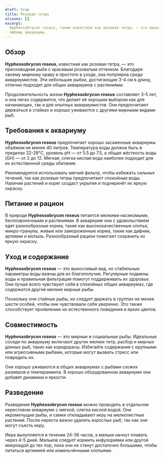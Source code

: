```yaml
---
draft: true
title: Розовая тетра
aliases: []
excerpt:
  Hyphessobrycon roseus, также известная как розовая тетра, — это яркая и миролюбивая рыба, которая придаст яркость
  любому аквариуму.
---
```


## Обзор

**Hyphessobrycon roseus**, известная как розовая тетра, — это пресноводная рыба с красивым розоватым оттенком. Благодаря
своему мирному нраву и простоте в уходе, она популярна среди аквариумистов. Эти небольшие рыбки, достигающие 3-4 см в
длину, отлично подходят для общих аквариумов с растениями.

Продолжительность жизни **Hyphessobrycon roseus** составляет 3-5 лет, и она легко содержится, что делает её хорошим
выбором как для начинающих, так и для опытных аквариумистов. Они предпочитают держаться в стайках и хорошо уживаются с
другими мирными видами рыб.

## Требования к аквариуму

**Hyphessobrycon roseus** предпочитает хорошо засаженные аквариумы объёмом не менее 40 литров. Температура воды должна
быть в пределах 22-28°C, уровень pH — от 5.5 до 7.5, а общая жёсткость воды (GH) — от 2 до 12. Мягкая, слегка кислая
вода наиболее подходит для их естественной среды обитания.

Рекомендуется использовать мягкий фильтр, чтобы избежать сильных течений, так как розовые тетры предпочитают спокойные
воды. Наличие растений и коряг создаст укрытия и подчеркнёт их яркую окраску.

## Питание и рацион

В природе **Hyphessobrycon roseus** питается мелкими насекомыми, беспозвоночными и растениями. В аквариуме они с
удовольствием едят разнообразные корма, такие как высококачественные хлопья, микро-гранулы, живые или замороженные
корма, такие как дафнии, артемии и мотыль. Разнообразный рацион помогает сохранить их яркую окраску.

## Уход и содержание

**Hyphessobrycon roseus** — это выносливый вид, но стабильные параметры воды важны для их благополучия. Регулярные
подмены воды и правильная фильтрация помогут поддерживать их здоровье. Они лучше всего чувствуют себя в спокойных общих
аквариумах, где содержатся другие мелкие мирные рыбы.

Поскольку они стайные рыбы, их следует держать в группах не менее шести особей, чтобы они чувствовали себя уверенно. Это
также способствует проявлению их естественного поведения и ярких цветов.

## Совместимость

**Hyphessobrycon roseus** — это мирные и социальные рыбы. Идеальные соседи по аквариуму включают других мелких тетр,
расбор и мирных донных рыб, таких как коридорасы. Избегайте содержания с крупными или агрессивными рыбами, которые могут
вызвать стресс или повредить их.

Они хорошо уживаются в общих аквариумах с рыбами схожих размеров и темперамента. В хорошо оборудованном аквариуме они
добавят динамики и яркости.

## Разведение

Разведение **Hyphessobrycon roseus** можно проводить в отдельном нерестовом аквариуме с мягкой, слегка кислой водой. Они
икромечущие рыбы, и самки откладывают икру на мелколистные растения. После нереста важно удалить взрослых рыб, так как
они могут съесть икру.

Икра вылупляется в течение 24-36 часов, а мальки начнут плавать через 4-5 дней. Мальков следует кормить инфузориями или
другой микроедой до тех пор, пока они не станут достаточно большими, чтобы питаться артемией или измельчёнными хлопьями.
